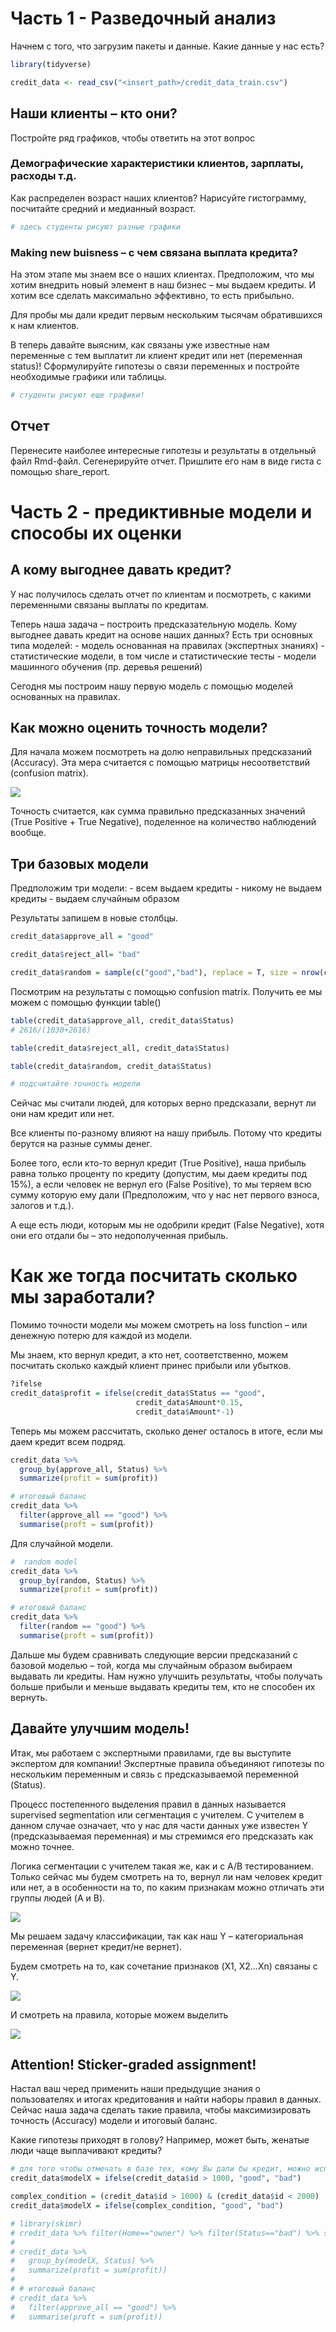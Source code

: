 
# Часть 1 - Разведочный анализ

Начнем с того, что загрузим пакеты и данные. Какие данные у нас есть? 

```r
library(tidyverse) 
```

```r
credit_data <- read_csv("<insert_path>/credit_data_train.csv")
```

## Наши клиенты -- кто они?
Постройте ряд графиков, чтобы ответить на этот вопрос

### Демографические характеристики клиентов, зарплаты, расходы т.д.

Как распределен возраст наших клиентов? Нарисуйте гистограмму, посчитайте средний и медианный возраст.

```r
# здесь студенты рисуют разные графики
```

### Making new buisness -- с чем связана выплата кредита? 

На этом этапе мы знаем все о наших клиентах. Предположим, что мы хотим внедрить новый элемент в наш бизнес -- мы выдаем кредиты. И хотим все сделать максимально эффективно, то есть прибыльно.

Для пробы мы дали кредит первым нескольким тысячам обратившихся к нам клиентов. 

В теперь давайте выясним, как связаны уже известные нам переменные с тем выплатит ли клиент кредит или нет (переменная status)!
Сформулируйте гипотезы о связи переменных и постройте необходимые графики или таблицы.

```r
# студенты рисуют еще графики!
```

## Отчет

Перенесите наиболее интересные гипотезы и результаты в отдельный файл Rmd-файл. Сегенерируйте отчет. 
Пришлите его нам в виде гиста с помощью share_report.

# Часть 2 - предиктивные модели и способы их оценки

## А кому выгоднее давать кредит?

У нас получилось сделать отчет по клиентам и посмотреть, с какими переменными связаны выплаты по кредитам. 

Теперь наша задача -- построить предсказательную модель. Кому выгоднее давать кредит на основе наших данных? 
Есть три основных типа моделей: 
- модель основанная на правилах (экспертных знаниях)
- статистические модели, в том числе и статистические тесты 
- модели машинного обучения (пр. деревья решений)

Сегодня мы построим нашу первую модель с помощью моделей основанных на правилах. 

## Как можно оценить точность модели?

Для начала можем посмотреть на долю неправильных предсказаний (Accuracy). Эта мера считается с помощью матрицы несоответствий (confusion matrix). 

![](https://ncss-wpengine.netdna-ssl.com/wp-content/uploads/2016/06/ROC-Curves-Classification-Table-1.png)

Точность считается, как сумма правильно предсказанных значений (True Positive + True Negative), поделенное на количество наблюдений вообще. 

## Три базовых модели

Предположим три модели: 
- всем выдаем кредиты
- никому не выдаем кредиты 
- выдаем случайным образом 

Результаты запишем в новые столбцы. 

```r
credit_data$approve_all = "good"

credit_data$reject_all= "bad"

credit_data$random = sample(c("good","bad"), replace = T, size = nrow(credit_data))
```

Посмотрим на результаты с помощью confusion matrix. Получить ее мы можем с помощью функции table()

```r
table(credit_data$approve_all, credit_data$Status)
# 2616/(1030+2616)

table(credit_data$reject_all, credit_data$Status)

table(credit_data$random, credit_data$Status)

# подсчитайте точность модели
```

Сейчас мы считали людей, для которых верно предсказали, вернут ли они нам кредит или нет. 

Все клиенты по-разному влияют на нашу прибыль. Потому что кредиты берутся на разные суммы денег. 

Более того, если кто-то вернул кредит (True Positive), наша прибыль равна только проценту по кредиту (допустим, мы даем кредиты под 15%), а если человек не вернул его (False Positive), то мы теряем всю сумму которую ему дали (Предположим, что у нас нет первого взноса, залогов и т.д.).

А еще есть люди, которым мы не одобрили кредит (False Negative), хотя они его отдали бы -- это недополученная прибыль.

# Как же тогда посчитать сколько мы заработали?

Помимо точности модели мы можем смотреть на loss function -- или денежную потерю для каждой из модели.

Мы знаем, кто вернул кредит, а кто нет, соответственно, можем посчитать сколько каждый клиент принес прибыли или убытков. 

```r
?ifelse
credit_data$profit = ifelse(credit_data$Status == "good", 
                            credit_data$Amount*0.15, 
                            credit_data$Amount*-1)
```

Теперь мы можем рассчитать, сколько денег осталось в итоге, если мы даем кредит всем подряд.

```r
credit_data %>% 
  group_by(approve_all, Status) %>% 
  summarize(profit = sum(profit))

# итоговый баланс
credit_data %>% 
  filter(approve_all == "good") %>% 
  summarise(proft = sum(profit))
```

Для случайной модели.

```r
#  random model
credit_data %>% 
  group_by(random, Status) %>% 
  summarize(profit = sum(profit))

# итоговый баланс
credit_data %>% 
  filter(random == "good") %>% 
  summarise(proft = sum(profit))
```

Дальше мы будем сравнивать следующие версии предсказаний с базовой моделью -- той, когда мы случайным образом выбираем выдавать ли кредиты. Нам нужно улучшить результаты, чтобы получать больше прибыли и меньше выдавать кредиты тем, кто не способен их вернуть. 

## Давайте улучшим модель!

Итак, мы работаем с экспертными правилами, где вы выступите экспертом для компании! 
Экспертные правила объединяют гипотезы по нескольким переменным и связь с предсказываемой переменной (Status).

Процесс постепенного выделения правил в данных называется supervised segmentation или сегментация с учителем. С учителем в данном случае означает, что у нас для части данных уже известен Y (предсказываемая переменная) и мы стремимся его предсказать как можно точнее.  

Логика сегментации с учителем такая же, как и с А/B тестированием. Только сейчас мы будем смотреть на то, вернул ли нам человек кредит или нет, а в особенности на то, по каким признакам можно отличать эти группы людей (A и B). 

![](http://retail.strands.com/wp-content/themes/strands/images/ab_testing/ab_testing_page_img.png)

Мы решаем задачу классификации, так как наш Y -- категориальная переменная (вернет кредит/не вернет). 

Будем смотреть на то, как сочетание признаков (X1, X2...Xn) связаны с Y.

![](https://www.safaribooksonline.com/library/view/data-science-for/9781449374273/images/dsfb_0302.png)

И смотреть на правила, которые можем выделить 

![](https://www.safaribooksonline.com/library/view/data-science-for/9781449374273/images/dsfb_0310.png)

## Attention! Sticker-graded assignment!

Настал ваш черед применить наши предыдущие знания о пользователях и итогах кредитования и найти наборы правил в данных. Сейчас наша задача сделать такие правила, чтобы максимизировать точность (Accuracy) модели и итоговый баланс.

Какие гипотезы приходят в голову? Например, может быть, женатые люди чаще выплачивают кредиты?

```r
# для того чтобы отмечать в базе тех, кому Вы дали бы кредит, можно использовать ifelse
credit_data$modelX = ifelse(credit_data$id > 1000, "good", "bad")

complex_condition = (credit_data$id > 1000) & (credit_data$id < 2000)
credit_data$modelX = ifelse(complex_condition, "good", "bad")

# library(skimr)
# credit_data %>% filter(Home=="owner") %>% filter(Status=="bad") %>% skim()
# 
# credit_data %>% 
#   group_by(modelX, Status) %>% 
#   summarize(profit = sum(profit))
# 
# # итоговый баланс
# credit_data %>% 
#   filter(approve_all == "good") %>% 
#   summarise(proft = sum(profit))
```




